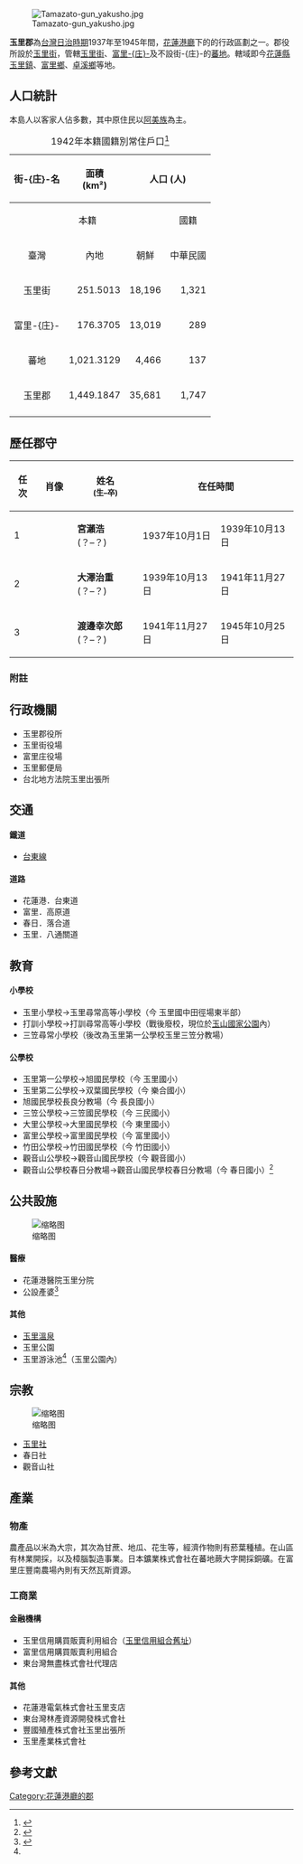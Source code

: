 {{Infobox Former Subdivision
|native_name =たまざとぐん<br/>Tamazatogun 
|conventional_long_name = 玉里郡
|common_name = 玉里郡
|subdivision = 郡
|nation = 花蓮港廳
|title_leader = 郡守（1937-1945年）
|leader1 = 
|year_leader1 = 
|leader2 = 
|year_leader2 = 
|year_start = 1937年
|event_start = 
|date_start = 
|year_end = 1945年
|event_end = 
|date_end = 
|p1 =玉里支廳 
|flag_p1 = 
|s1 = 
|flag_s1 = 
|image_flag = 
|image_coat = 
|image_map =玉里郡館內圖.jpg 
|image_map_caption = 玉里郡管內圖
|stat_year1             = 1942年
|stat_area1             =1449 
|stat_pop1              = 37710
|political_subdiv =一街、一庄、蕃地
|today = 玉里鎮、富里鄉、<br/>卓溪鄉
|estcat=台灣
|capital=玉里街}}

[[File:Tamazato-gun_yakusho.jpg|thumb]]

'''玉里郡'''為[[台灣日治時期|台灣日治時期]]1937年至1945年間，[[花蓮港廳|花蓮港廳]]下的的行政區劃之一。郡役所設於[[玉里街|玉里街]]，管轄[[玉里街|玉里街]]、[[富里庄|富里-{庄}-]]及不設街-{庄}-的[[蕃地_(玉里郡)|蕃地]]。轄域即今[[花蓮縣|花蓮縣]][[玉里鎮|玉里鎮]]、[[富里鄉|富里鄉]]、[[卓溪鄉|卓溪鄉]]等地。

==人口統計==
本島人以客家人佔多數，其中原住民以[[阿美族|阿美族]]為主。
{|class=wikitable align=center
|+1942年本籍國籍別常住戶口<ref>{{cite book |author=臺灣總督官房企畫部編 |title=昭和17年末 臺灣常住戶口統計 |year=1943 |publisher=臺灣總督官房企畫部 |location=臺北 |isbn= }}</ref>
|-
!rowspan=3 align=center|街-{庄}-名
!rowspan=3 align=center|面積<br>(km²)
!colspan=6 align=center|人口 (人)
!rowspan=3 align=center|人口密度<br>(人/km²)
|-----
!colspan=3 align=center|本籍
!colspan=2 align=center|國籍
!rowspan=2 align=center|計
|-----
!align=center|臺灣
!align=center|內地
!align=center|朝鮮
!align=center|中華民國
!align=center|其他外國
|-----
|align=center|玉里街
|align=right|251.5013
|align=right|18,196
|align=right|1,321
|align=right|14
|align=right|171
|align=right|0
|align=right|19,702
|align=right|78
|-----
|align=center|富里-{庄}-
|align=right|176.3705
|align=right|13,019
|align=right|289
|align=right|0
|align=right|96
|align=right|0
|align=right|13,404
|align=right|76
|-----
|align=center|蕃地
|align=right|1,021.3129
|align=right|4,466
|align=right|137
|align=right|0
|align=right|1
|align=right|0
|align=right|4,604
|align=right|5
|-----
!align=center|玉里郡
!align=right|1,449.1847
!align=right|35,681
!align=right|1,747
!align=right|14
!align=right|268
!align=right|0
!align=right|37,710
!align=right|26
|-----
|}

==歷任郡守==
{| class="wikitable" style="text-align:center"
|--
!任次
! width="50" |肖像
! width="100"|姓名<br /><small>(生–卒)</small>
! colspan=2 width="100"|在任時間
! width="200"|備註
|-- bgcolor=#EEEEEE
|1
| align="center" |
| '''宮瀨浩'''<br />(？–？)</small>
| 1937年10月1日{{efn|原[[臺灣總督府殖產局|殖產局]]商工課屬兼殖產局營林所庶務課屬。}} || 1939年10月13日{{efn|改任[[臺中州|臺中州]][[南投郡|南投郡]]守。}}
|
|-- bgcolor=#EEEEEE
|2
| align="center" |
| '''大澤治重'''<br />(？–？)</small>
| 1939年10月13日{{efn|原[[臺南州|臺南州]][[臺南市_(州轄市)|臺南市]]庶務課長。}} || 1941年11月27日
|
|-- bgcolor=#EEEEEE
|3
| align="center" |
| '''渡邊幸次郎'''<br />(？–？)</small>
| 1941年11月27日{{efn|原[[新竹州|新竹州]]總務部會計課長。}} || 1945年10月25日
|
|}

===附註===
<div class="references-small">
{{NoteFoot}}
</div>

{{notelist|iger=}}

== 行政機關 ==
* 玉里郡役所
* 玉里街役場
* 富里庄役場
* 玉里郵便局
* 台北地方法院玉里出張所

== 交通 ==

==== 鐵道 ====

* [[臺東線|台東線]]

==== 道路 ====

* 花蓮港．台東道
* 富里．高原道
* 春日．落合道
* 玉里．八通關道

== 教育 ==

==== 小學校 ====

* 玉里小學校→玉里尋常高等小學校（今 玉里國中田徑場東半部）
* 打訓小學校→打訓尋常高等小學校（戰後廢校，現位於[[玉山國家公園|玉山國家公園]]內）
* 三笠尋常小學校（後改為玉里第一公學校玉里三笠分教場）

==== 公學校 ====

* 玉里第一公學校→旭國民學校（今 玉里國小）
* 玉里第二公學校→双葉國民學校（今 樂合國小）
* 旭國民學校長良分教場（今 長良國小）
* 三笠公學校→三笠國民學校（今 三民國小）
* 大里公學校→大里國民學校（今 東里國小）
* 富里公學校→富里國民學校（今 富里國小）
* 竹田公學校→竹田國民學校（今 竹田國小）
* 觀音山公學校→觀音山國民學校（今 觀音國小）
* 觀音山公學校春日分教場→觀音山國民學校春日分教場（今 春日國小）<ref>{{Cite web|url=http://www.geocities.jp/idu1952/itiran/itiran1/taito.htm|title=戦前臺東廳・花蓮港廳・澎湖廳公学校名称変遷一覧|accessdate=|author=泉君の日本語教育史講座／台湾公学校史編|date=|publisher=|archive-url=https://web.archive.org/web/20181106030527/http://www.geocities.jp/idu1952/itiran/itiran1/taito.htm|archive-date=2018-11-06|dead-url=yes}}</ref>

== 公共設施 ==
[[File:Antong_hot_spring_hotel.jpg|缩略图]]

==== 醫療 ====

* 花蓮港醫院玉里分院
* 公設產婆<ref name=":0">{{Cite web|url=http://stfb.ntl.edu.tw/cgi-bin/gs32/gsweb.cgi?o=dbook&s=id=%22jpli2012-bk-sxt_0757_248_1939%22.&searchmode=basic|title=玉里郡要覽　昭和十四年版|accessdate=|author=|date=1939-04-30|publisher=玉里郡役所|archive-date=2019-03-06|archive-url=https://web.archive.org/web/20190306043946/http://stfb.ntl.edu.tw/cgi-bin/gs32/gsweb.cgi?o=dbook&s=id=%22jpli2012-bk-sxt_0757_248_1939%22.&searchmode=basic|dead-url=no}}</ref>

==== 其他 ====

* [[安通溫泉|玉里溫泉]]
* 玉里公園
* 玉里游泳池<ref name=":0" />（玉里公園內）

== 宗教 ==
[[File:玉里社鳥居.JPG|缩略图]]

*[[玉里社|玉里社]]
* 春日社
* 觀音山社

== 產業 ==

=== 物產 ===
農產品以米為大宗，其次為甘蔗、地瓜、花生等，經濟作物則有菸葉種植。在山區有林業開採，以及樟腦製造事業。日本鑛業株式會社在蕃地蕨大字開採銅礦。在富里庄豐南農場內則有天然瓦斯資源。

=== 工商業 ===

==== 金融機構 ====

* 玉里信用購買販賣利用組合（[[玉里信用組合舊址|玉里信用組合舊址]]）
* 富里信用購買販賣利用組合
* 東台灣無盡株式會社代理店

==== 其他 ====

* 花蓮港電氣株式會社玉里支店
* 東台灣林產資源開發株式會社
* 豐國殖產株式會社玉里出張所
* 玉里產業株式會社

==參考文獻==
{{Reflist}}

{{花蓮港廳}}
[[Category:花蓮港廳的郡|Category:花蓮港廳的郡]]